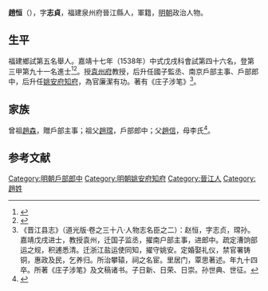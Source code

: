 {{明清人物信息框
| 姓名 = 趙恒
| 原名 =
| 圖片名稱= 
| 圖片大小 =
| 圖片說明 = 
| 最高職務 =
| 國家 = 大明 
| 爵位 =
| 籍貫 = 福建泉州府晉江縣
| 族裔 = 
| 字號 = 
| 諡號 =
| 出生日期 = 生年不詳
| 出生地點 = <!---福建泉州府晉江縣--->
| 逝世日期 = 卒年不詳 
| 逝世地點 =
| 墓葬 =
| 配偶 = 
| 親屬 = 
| 出身 =
* 嘉靖十七年戊戌科同進士出身
| 經歷 =
| 著作 =  
}}
'''趙恒'''（{{bd|？||？|catIdx=}}），字'''志貞'''，福建泉州府晉江縣人，軍籍，[[明朝|明朝]]政治人物。

== 生平 ==
福建鄉試第五名舉人。嘉靖十七年（1538年）中式戊戌科會試第四十六名，登第三甲第九十一名進士<ref>{{Cite book|title=《皇明贡举考》卷五|author=[[张朝瑞|张朝瑞]]|publisher=《续修四库全书》史部第828册|year=|isbn=|location=|pages=}}</ref><ref>{{Cite book|title=贡举志五种 上|author=鲁小俊，江俊伟著|publisher=武汉大学出版社|year=2009|isbn=978-7-307-07043-1|location=武汉|pages=}}</ref>。授[[袁州府|袁州府]]教授，后升任國子監丞、南京戶部主事、戶部郎中，后升任[[姚安府|姚安府]][[知府|知府]]，為官廉潔有功。著有《庄子涉笔》<ref>《晋江县志》（道光版·卷之三十八·人物志名臣之二）：赵恒，字志贞，瑺孙。嘉靖戊戌进士，教授袁州，迁国子监丞，擢南户部主事，进郎中。疏定漕饷部运之规，积逋悉清。迁浙江盐运使同知，擢守姚安。定婚娶礼仪，禁官署铸铜，惠政及民，乞养归。所治攀辕，祠之名宦。里居门，覃思著述。年九十四卒。所著《庄子涉笔》及文稿诸书。子日新、日荣、日崇。孙世典、世征。</ref>。

== 家族 ==
曾祖[[趙森|趙森]]，贈戶部主事；祖父[[趙瑺|趙瑺]]，戶部郎中；父[[趙信|趙信]]，母李氏<ref>{{Cite book|title=天一阁藏明代科举录选刊 登科录 点校本|author=龚延明主编|publisher=宁波出版社|year=2016|isbn=978-7-5526-2320-8|location=宁波|pages=|quote=《天一閣藏明代科舉錄選刊.登科錄》之《嘉靖十七年戊戌科進士登科錄》}}</ref>。

==参考文献==
{{reflist}}

{{嘉靖十七年戊戌科殿試金榜}}

{{DEFAULTSORT:}}
[[Category:明朝戶部郎中|Category:明朝戶部郎中]]
[[Category:明朝姚安府知府|Category:明朝姚安府知府]]
[[Category:晉江人|Category:晉江人]]
[[Category:趙姓|Category:趙姓]]


{{明朝人物小作品}}